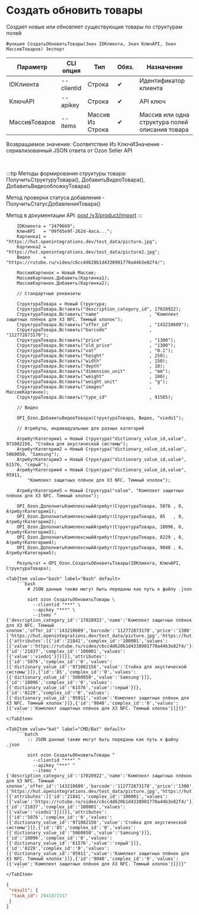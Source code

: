 ﻿---
sidebar_position: 6
description: Создать обновить товары и другие функции для работы с Ozon в Открытом пакете интеграций - бесплатной open-source библиотеке интеграций для 1С:Предприятие 8, OneScript и CLI
keywords: [1C, 1С, 1С:Предприятие, 1С:Предприятие 8.3, API, Интеграция, Сервисы, Обмен, OneScript, CLI, Ozon]
---


# Создать обновить товары
 Создает новые или обновляет существующие товары по структурам полей



`Функция СоздатьОбновитьТовары(Знач IDКлиента, Знач КлючAPI, Знач МассивТоваров) Экспорт`

  | Параметр | CLI опция | Тип | Обяз. | Назначение |
  |-|-|-|-|-|
  | IDКлиента | --clientid | Строка | &#x2714; | Идентификатор клиента |
  | КлючAPI | --apikey | Строка | &#x2714; | API ключ |
  | МассивТоваров | --items | Массив Из Строка | &#x2714; | Массив или одна структура полей описания товара |

  
  Возвращаемое значение:   Соответствие Из КлючИЗначение - сериализованный JSON ответа от Ozon Seller API

<br/>

:::tip
Методы формирования структуры товара: ПолучитьСтруктуруТовара(), ДобавитьВидеоТовара(), ДобавитьВидеообложкуТовара()

Метод проверки статуса добавления - ПолучитьСтатусДобавленияТовара()

Метод в документации API: [post /v3/product/import](https://docs.ozon.ru/api/seller/#operation/ProductAPI_ImportProductsV3)
:::
<br/>


```bsl title="Пример использования для 1С:Предприятие/OneScript"
    IDКлиента = "2479669";
    КлючAPI   = "09f65e9f-262d-4aca...";
    Картинка1 = "https://hut.openintegrations.dev/test_data/picture.jpg";
    Картинка2 = "https://hut.openintegrations.dev/test_data/picture2.jpg";
    Видео     = "https://rutube.ru/video/c6cc4d620b1d4338901770a44b3e82f4/";

    МассивКартинок = Новый Массив;
    МассивКартинок.Добавить(Картинка1);
    МассивКартинок.Добавить(Картинка2);

    // Стандартные реквизиты

    СтруктураТовара = Новый Структура;
    СтруктураТовара.Вставить("description_category_id", 17028922);
    СтруктураТовара.Вставить("name"                   , "Комплект защитных плёнок для X3 NFC. Темный хлопок");
    СтруктураТовара.Вставить("offer_id"               , "143210609");
    СтруктураТовара.Вставить("barcode"                , "112772873170");
    СтруктураТовара.Вставить("price"                  , "1300");
    СтруктураТовара.Вставить("old_price"              , "1300");
    СтруктураТовара.Вставить("vat"                    , "0.1");
    СтруктураТовара.Вставить("height"                 , 250);
    СтруктураТовара.Вставить("width"                  , 150);
    СтруктураТовара.Вставить("depth"                  , 10);
    СтруктураТовара.Вставить("dimension_unit"         , "mm");
    СтруктураТовара.Вставить("weight"                 , 100);
    СтруктураТовара.Вставить("weight_unit"            , "g");
    СтруктураТовара.Вставить("images"                 , МассивКартинок);
    СтруктураТовара.Вставить("type_id"                , 91565);

    // Видео

    OPI_Ozon.ДобавитьВидеоТовара(СтруктураТовара, Видео, "viedo1");

    // Атрибуты, индивидуальные для разных категорий

    АтрибутКатегории1 = Новый Структура("dictionary_value_id,value", 971082156, "Стойка для акустической системы");
    АтрибутКатегории2 = Новый Структура("dictionary_value_id,value", 5060050, "Samsung");
    АтрибутКатегории3 = Новый Структура("dictionary_value_id,value", 61576, "серый");
    АтрибутКатегории4 = Новый Структура("dictionary_value_id,value", 95911,
        "Комплект защитных плёнок для X3 NFC. Темный хлопок");

    АтрибутКатегории5 = Новый Структура("value", "Комплект защитных плёнок для X3 NFC. Темный хлопок");

    OPI_Ozon.ДополнитьКомплексныйАтрибут(СтруктураТовара, 5076 , 0, АтрибутКатегории1);
    OPI_Ozon.ДополнитьКомплексныйАтрибут(СтруктураТовара, 85   , 0, АтрибутКатегории2);
    OPI_Ozon.ДополнитьКомплексныйАтрибут(СтруктураТовара, 10096, 0, АтрибутКатегории3);
    OPI_Ozon.ДополнитьКомплексныйАтрибут(СтруктураТовара, 8229 , 0, АтрибутКатегории4);
    OPI_Ozon.ДополнитьКомплексныйАтрибут(СтруктураТовара, 9048 , 0, АтрибутКатегории5);

    Результат = OPI_Ozon.СоздатьОбновитьТовары(IDКлиента, КлючAPI, СтруктураТовара);
```
    

 <Tabs>
  
    <TabItem value="bash" label="Bash" default>
        ```bash
            # JSON данные также могут быть переданы как путь к файлу .json
            
            oint ozon СоздатьОбновитьТовары \
              --clientid "***" \
              --apikey "***" \
              --items "{'description_category_id':'17028922','name':'Комплект защитных плёнок для X3 NFC. Темный хлопок','offer_id':'143210609','barcode':'112772873170','price':'1300','old_price':'1300','vat':'0.1','height':'250','width':'150','depth':'10','dimension_unit':'mm','weight':'100','weight_unit':'g','images':['https://hut.openintegrations.dev/test_data/picture.jpg','https://hut.openintegrations.dev/test_data/picture2.jpg'],'type_id':'91565','complex_attributes':[{'attributes':[{'id':'21841','complex_id':'100001','values':[{'value':'https://rutube.ru/video/c6cc4d620b1d4338901770a44b3e82f4/'}]},{'id':'21837','complex_id':'100001','values':[{'value':'viedo1'}]}]}],'attributes':[{'id':'5076','complex_id':'0','values':[{'dictionary_value_id':'971082156','value':'Стойка для акустической системы'}]},{'id':'85','complex_id':'0','values':[{'dictionary_value_id':'5060050','value':'Samsung'}]},{'id':'10096','complex_id':'0','values':[{'dictionary_value_id':'61576','value':'серый'}]},{'id':'8229','complex_id':'0','values':[{'dictionary_value_id':'95911','value':'Комплект защитных плёнок для X3 NFC. Темный хлопок'}]},{'id':'9048','complex_id':'0','values':[{'value':'Комплект защитных плёнок для X3 NFC. Темный хлопок'}]}]}"
        ```
    </TabItem>
  
    <TabItem value="bat" label="CMD/Bat" default>
        ```batch
            :: JSON данные также могут быть переданы как путь к файлу .json
            
            oint ozon СоздатьОбновитьТовары ^
              --clientid "***" ^
              --apikey "***" ^
              --items "{'description_category_id':'17028922','name':'Комплект защитных плёнок для X3 NFC. Темный хлопок','offer_id':'143210609','barcode':'112772873170','price':'1300','old_price':'1300','vat':'0.1','height':'250','width':'150','depth':'10','dimension_unit':'mm','weight':'100','weight_unit':'g','images':['https://hut.openintegrations.dev/test_data/picture.jpg','https://hut.openintegrations.dev/test_data/picture2.jpg'],'type_id':'91565','complex_attributes':[{'attributes':[{'id':'21841','complex_id':'100001','values':[{'value':'https://rutube.ru/video/c6cc4d620b1d4338901770a44b3e82f4/'}]},{'id':'21837','complex_id':'100001','values':[{'value':'viedo1'}]}]}],'attributes':[{'id':'5076','complex_id':'0','values':[{'dictionary_value_id':'971082156','value':'Стойка для акустической системы'}]},{'id':'85','complex_id':'0','values':[{'dictionary_value_id':'5060050','value':'Samsung'}]},{'id':'10096','complex_id':'0','values':[{'dictionary_value_id':'61576','value':'серый'}]},{'id':'8229','complex_id':'0','values':[{'dictionary_value_id':'95911','value':'Комплект защитных плёнок для X3 NFC. Темный хлопок'}]},{'id':'9048','complex_id':'0','values':[{'value':'Комплект защитных плёнок для X3 NFC. Темный хлопок'}]}]}"
        ```
    </TabItem>
</Tabs>


```json title="Результат"
{
 "result": {
  "task_id": 2941072317
 }
}
```
